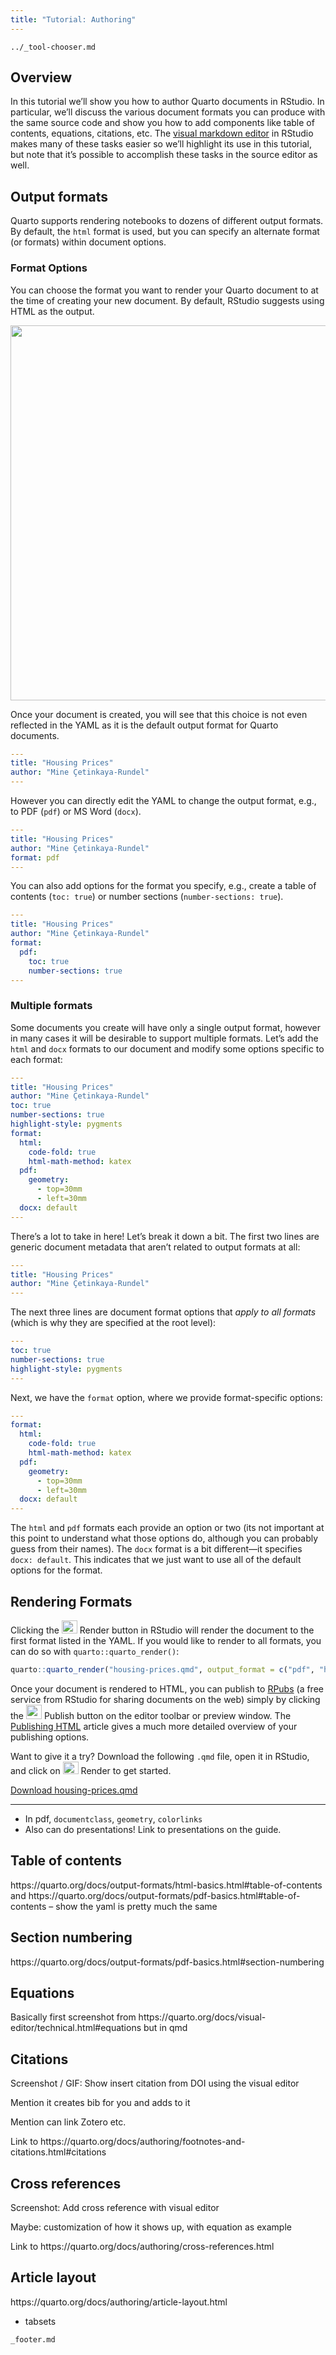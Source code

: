 ```yaml
---
title: "Tutorial: Authoring"
---
```


```.include
../_tool-chooser.md
```

## Overview

In this tutorial we'll show you how to author Quarto documents in RStudio. In particular, we'll discuss the various document formats you can produce with the same source code and show you how to add components like table of contents, equations, citations, etc. The [visual markdown editor](/docs/visual-editor/) in RStudio makes many of these tasks easier so we'll highlight its use in this tutorial, but note that it's possible to accomplish these tasks in the source editor as well.

## Output formats

Quarto supports rendering notebooks to dozens of different output formats. By default, the `html` format is used, but you can specify an alternate format (or formats) within document options.

### Format Options

You can choose the format you want to render your Quarto document to at the time of creating your new document. By default, RStudio suggests using HTML as the output.

![](images/rstudio-new-document.png){fig-alt="Create a new document menu in the RStudio IDE" fig-align="center" width="600"}

Once your document is created, you will see that this choice is not even reflected in the YAML as it is the default output format for Quarto documents.

``` yaml
---
title: "Housing Prices"
author: "Mine Çetinkaya-Rundel"
---
```

However you can directly edit the YAML to change the output format, e.g., to PDF (`pdf`) or MS Word (`docx`).

``` yaml
---
title: "Housing Prices"
author: "Mine Çetinkaya-Rundel"
format: pdf
---
```

You can also add options for the format you specify, e.g., create a table of contents (`toc: true`) or number sections (`number-sections: true`).

``` yaml
---
title: "Housing Prices"
author: "Mine Çetinkaya-Rundel"
format:
  pdf:
    toc: true
    number-sections: true
---
```

### Multiple formats

Some documents you create will have only a single output format, however in many cases it will be desirable to support multiple formats. Let's add the `html` and `docx` formats to our document and modify some options specific to each format:

``` yaml
---
title: "Housing Prices"
author: "Mine Çetinkaya-Rundel"
toc: true
number-sections: true
highlight-style: pygments
format:
  html: 
    code-fold: true
    html-math-method: katex
  pdf:
    geometry: 
      - top=30mm
      - left=30mm
  docx: default
---
```

There's a lot to take in here! Let's break it down a bit. The first two lines are generic document metadata that aren't related to output formats at all:

``` yaml
---
title: "Housing Prices"
author: "Mine Çetinkaya-Rundel"
---
```

The next three lines are document format options that *apply to all formats* (which is why they are specified at the root level):

``` yaml
---
toc: true
number-sections: true
highlight-style: pygments
---
```

Next, we have the `format` option, where we provide format-specific options:

``` yaml
---
format:
  html: 
    code-fold: true
    html-math-method: katex
  pdf:
    geometry: 
      - top=30mm
      - left=30mm
  docx: default
---
```

The `html` and `pdf` formats each provide an option or two (its not important at this point to understand what those options do, although you can probably guess from their names). The `docx` format is a bit different---it specifies `docx: default`. This indicates that we just want to use all of the default options for the format.

## Rendering Formats

Clicking the <kbd>![](images/rstudio-render-button.png){width="25" height="21"}</kbd> Render button in RStudio will render the document to the first format listed in the YAML. If you would like to render to all formats, you can do so with `quarto::quarto_render()`:

``` r
quarto::quarto_render("housing-prices.qmd", output_format = c("pdf", "html", "docx"))
```

Once your document is rendered to HTML, you can publish to [RPubs](https://rpubs.com/) (a free service from RStudio for sharing documents on the web) simply by clicking the <kbd>![](images/rstudio-publish-button.png){width="25" height="23"}</kbd> Publish button on the editor toolbar or preview window. The [Publishing HTML](/docs/output-formats/html-publishing.html) article gives a much more detailed overview of your publishing options.

Want to give it a try? Download the following `.qmd` file, open it in RStudio, and click on <kbd>![](images/rstudio-render-button.png){width="25" height="20"}</kbd> Render to get started.

::: {.callout-note appearance="minimal"}
<i class="bi bi-journal-code"></i> [Download housing-prices.qmd](_housing-prices.qmd){download="housing-prices.qmd"}
:::

------------------------------------------------------------------------

-   In pdf, `documentclass`, `geometry`, `colorlinks`
-   Also can do presentations! Link to presentations on the guide.

## Table of contents

https://quarto.org/docs/output-formats/html-basics.html#table-of-contents and https://quarto.org/docs/output-formats/pdf-basics.html#table-of-contents -- show the yaml is pretty much the same

## Section numbering

https://quarto.org/docs/output-formats/pdf-basics.html#section-numbering

## Equations

Basically first screenshot from https://quarto.org/docs/visual-editor/technical.html#equations but in qmd

## Citations

Screenshot / GIF: Show insert citation from DOI using the visual editor

Mention it creates bib for you and adds to it

Mention can link Zotero etc.

Link to https://quarto.org/docs/authoring/footnotes-and-citations.html#citations

## Cross references

Screenshot: Add cross reference with visual editor

Maybe: customization of how it shows up, with equation as example

Link to https://quarto.org/docs/authoring/cross-references.html

## Article layout

https://quarto.org/docs/authoring/article-layout.html

-   tabsets


```.include
_footer.md
```

